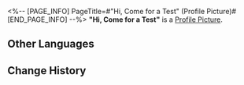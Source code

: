 <%-- [PAGE_INFO]
PageTitle=#"Hi, Come for a Test" (Profile Picture)#
[END_PAGE_INFO] --%>
{{Item Infobox
|title       = "Hi, Come for a Test"
|id          = 202018
|image       = Item Hi Come for a Test.png
|type        = Profile Picture
|invCategory = 
|rarity      = 4
|effect      = 
|description = A cartoon Herta in the Simulated Universe.
|source1     = [[An avatar obtained from Divergent Universe: The Human Comedy]]
}}
{{Description|''"Big update, big update! I'm waiting for you in the Simulated Universe, come test it out quickly."''}}
'''"Hi, Come for a Test"''' is a [[Profile Picture]].

==Other Languages==
{{Other Languages
|en   = "Hi, Come for a Test"
|zhs  = 「嗨，来测」
|zht  = 「嗨，來測」
|ja   = 「じゃあテストよろしく」
|ko   = 「안녕, 테스트하러 와」
|es   = "Ey, ven a probar"
|fr   = «&nbsp;Ramène-toi pour un petit test&nbsp;»
|ru   = «Эй, иди тестировать».
|th   = "ไฮ มาทดสอบกัน"
|vi   = "Hi, Đến Test Nào"
|de   = „Hi, komm testen“
|id   = "Hai, Ayo Ikut Tes"
|pt   = "Olá, Venha Fazer o Teste"
}}

==Change History==
{{Change History|2.3}}